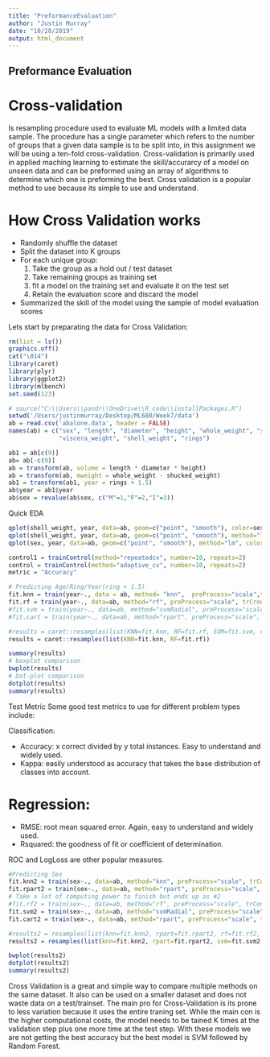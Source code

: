 ```yaml
---
title: "PreformanceEvaluation"
author: "Justin Murray"
date: "10/28/2019"
output: html_document
---
```

## Preformance Evaluation

# Cross-validation
 Is resampling procedure used to evaluate ML models with a limited data sample. The procedure has a single parameter which refers to the number of groups that a given data sample is to be split into, in this assignment we will be using a ten-fold cross-validation. Cross-validation is primarily used in applied maching learning to estimate the skill/accurarcy of a model on unseen data and can be preformed using an array of algorithms to determine which one is preforming the best. Cross validation is a popular method to use because  its simple to use and understand.
 
# How Cross Validation works
* Randomly shuffle the dataset
* Split the dataset into K groups
* For each unique group:
  1. Take the group as a hold out / test dataset
  2. Take remaining groups as training set
  3. fit a model on the training set and evaluate it on the test set
  4. Retain the evaluation score and discard the model
* Summarized the skill of the model using the sample of model evaluation scores

Lets start by preparating the data for Cross Validation:
```r
rm(list = ls())
graphics.off()
cat("\014") 
library(caret)
library(plyr)
library(ggplot2)
library(mlbench)
set.seed(123)

# source("C:\\Users\\pandr\\OneDrive\\R_code\\installPackages.R")
setwd('/Users/justinmurray/Desktop/ML680/Week7/data')
ab = read.csv('abalone.data', header = FALSE)
names(ab) = c("sex", "length", "diameter", "height", "whole_weight", "shucked_weight", 
              "viscera_weight", "shell_weight", "rings")
```

```r

ab1 = ab[c(9)]
ab= ab[-c(9)]
ab = transform(ab, volume = length * diameter * height)
ab = transform(ab, mweight = whole_weight - shucked_weight)
ab1 = transform(ab1, year = rings + 1.5)
ab$year = ab1$year
ab$sex = revalue(ab$sex, c("M"=1,"F"=2,"I"=3))
```
Quick EDA
```r
qplot(shell_weight, year, data=ab, geom=c("point", "smooth"), color=sex) 
qplot(shell_weight, year, data=ab, geom=c("point", "smooth"), method="lm", color=sex) 
qplot(sex, year, data=ab, geom=c("point", "smooth"), method="lm", color=sex) 
```

```r
control1 = trainControl(method="repeatedcv", number=10, repeats=2)
control = trainControl(method="adaptive_cv", number=10, repeats=2)
metric = "Accuracy"
```

```r
# Predicting Age/Ring/Year(ring + 1.5)
fit.knn = train(year~., data = ab, method= "knn",  preProcess="scale",trCrontrol = control)
fit.rf = train(year~., data=ab, method="rf", preProcess="scale", trCrontrol = control)
#fit.svm = train(year~., data=ab, method="svmRadial", preProcess="scale", trControl=control1)
#fit.cart = train(year~., data=ab, method="rpart", preProcess="scale", trControl=control1)
```

```r
#results = caret::resamples(list(KNN=fit.knn, RF=fit.rf, SVM=fit.svm, cart=fit.cart))
results = caret::resamples(list(KNN=fit.knn, RF=fit.rf))
```

```r
summary(results)
# boxplot comparison
bwplot(results)
# Dot-plot comparison
dotplot(results)
summary(results)
```
Test Metric
Some good test metrics to use for different problem types include:
   
Classification:
   
* Accuracy: x correct divided by y total instances. Easy to understand and widely used.
* Kappa: easily understood as accuracy that takes the base distribution of classes into account.
 
# Regression:
* RMSE: root mean squared error. Again, easy to understand and widely used.
* Rsquared: the goodness of fit or coefficient of determination.

ROC and LogLoss are other popular measures.

```r
#Predicting Sex
fit.knn2 = train(sex~., data=ab, method="knn", preProcess="scale", trControl=control1)
fit.rpart2 = train(sex~., data=ab, method="rpart", preProcess="scale", trControl=control1)
# Take a lot of computing power to finish but ends up as #2 
#fit.rf2 = train(sex~., data=ab, method="rf", preProcess="scale", trControl=control1)
fit.svm2 = train(sex~., data=ab, method="svmRadial", preProcess="scale", trControl=control1)
fit.cart2 = train(sex~., data=ab, method="rpart", preProcess="scale", trControl=control1)
```

```r
#results2 = resamples(list(knn=fit.knn2, rpart=fit.rpart2, rf=fit.rf2, svm=fit.svm2, cart=fit.cart2))
results2 = resamples(list(knn=fit.knn2, rpart=fit.rpart2, svm=fit.svm2, cart=fit.cart2))
```

```r
bwplot(results2)
dotplot(results2)
summary(results2)
```
Cross Validation is a great and simple way to compare multiple methods on the same dataset. It also can be used on a smaller dataset and does not waste data on a test/trainset. The main pro for Cross-Validation is its prone to less variation because it uses the entire traning set. While the main con is the higher computational costs, the model needs to be tained K times at the validation step plus one more time at the test step. With these models we are not getting the best accuracy but the best model is SVM followed by Random Forest. 
